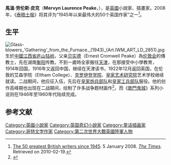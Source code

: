 {{Infobox person
| name = Mervyn Peake
| image = 
| birth_date = {{birth date|1911|7|9|df=y}}
| birth_place = 清朝[[江西|江西]][[牯岭|牯岭]]
| death_date = {{death date and age|1968|11|17|1911|7|9|df=y}}
| death_place = 英国[[牛津郡|牛津郡]]布尔科特（Burcot）
| children = 3
| occupation = 作家
| spouse = Maeve Gilmore
| relatives = [[傑克·佩納特|傑克·佩納特]]（孙）<ref>{{cite web |url= http://www.mervynpeake.org/biography.html |title=Mervyn Peake biography - 1911–1968  |work=mervynpeake.org |year=2013 |access-date=29 August 2015}}</ref>
| signature = Mervyn Peake signature.svg
}}

'''馬溫·劳伦斯·皮克'''（'''Mervyn Laurence Peake'''，{{bd|1911年|7月9日|1968年|11月17日|catIdx=P}}），是[[英國|英國]]小說家、插畫家。2008年，《[[泰晤士报|泰晤士报]]》将其评为“1945年以来最伟大的50个英国作家”之一<ref>[http://entertainment.timesonline.co.uk/tol/arts_and_entertainment/books/article3127837.ece The 50 greatest British writers since 1945]. 5 January 2008. ''[[The_Times|The Times]]''. Retrieved on 2010-02-19.</ref>。

==生平==

[[File:Glass-blowers_'Gathering'_from_the_Furnace._(1943)_(Art.IWM_ART_LD_2851).jpg|thumb]]
生於[[中國|中國]][[江西省|江西省]][[庐山|庐山]][[牯岭|牯岭]]，父亲[[贝实德|贝实德]]（Ernest Cromwell Peake）為[[伦敦会|伦敦会]]的傳教士，先在湖南[[衡阳|衡阳]]传教。不到一歲時全家搬往[[天津|天津]]，在那接受中小學教育，1914年回国，1916年又返回中国，继续在天津读书，1922年12月返回英国，在伦敦的艾森学院（Eltham College）、[[克罗伊登学院|克罗伊登学院]]、[[皇家艺术研究院|皇家艺术研究院]]艺术学校继续就读。二战期间，他应征入伍，先后在[[皇家炮兵部队|皇家炮兵部队]]和[[皇家工兵部队|皇家工兵部队]]服役。他的创作高峰期也出现在二战期间，绘制了许多战争题材画作<ref name="WW2Art">{{cite book|publisher=Imperial War Museum|year=2007|title=Art from the Second World War|isbn=978-1-904897-66-8}}</ref>，而《[[歌門鬼城|歌門鬼城]]》系列小说则在1946年至1960年代陆续完成。

==参考文献==
{{reflist}}

{{Authority control}}
{{DEFAULTSORT:Peake, Mervyn}}
{{UK-writer-stub}}

[[Category:英國小說家|Category:英國小說家]]
[[Category:英国奇幻小說家|Category:英国奇幻小說家]]
[[Category:童话插画家|Category:童话插画家]]
[[Category:哥特文学作家|Category:哥特文学作家]]
[[Category:第二次世界大戰英國陸軍人物|Category:第二次世界大戰英國陸軍人物]]